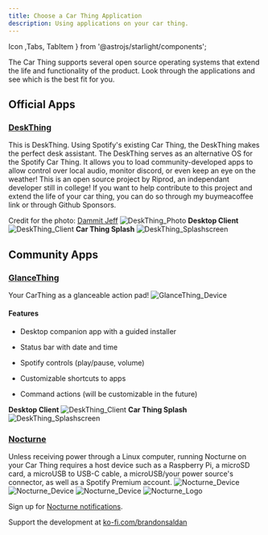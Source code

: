 ```yaml
---
title: Choose a Car Thing Application
description: Using applications on your car thing.
---
```


Icon ,Tabs, TabItem } from '@astrojs/starlight/components';


The Car Thing supports several open source operating systems that extend the life and functionality of the product. Look through the applications and see which is the best fit for you.
## Official Apps
### [DeskThing](https://deskthing.app/)
This is DeskThing. Using Spotify's existing Car Thing, the DeskThing makes the perfect desk assistant. The DeskThing serves as an alternative OS for the Spotify Car Thing. It allows you to load community-developed apps to allow control over local audio, monitor discord, or even keep an eye on the weather! This is an open source project by Riprod, an independant developer still in college! If you want to help contribute to this project and extend the life of your car thing, you can do so through my buymeacoffee link or through Github Sponsors. 

Credit for the photo: [Dammit Jeff](https://www.youtube.com/@DammitJeff)
![DeskThing_Photo](/src/assets/docs/DeskThing_Photo.jpg)
**Desktop Client**
![DeskThing_Client](/src/assets/docs/DeskThing_Client.png)
**Car Thing Splash**
![DeskThing_Splashscreen](/src/assets/docs/DeskThing_Splashscreen.png)

## Community Apps
### [GlanceThing](https://github.com/BluDood/GlanceThing/tree/main)
Your CarThing as a glanceable action pad!
![GlanceThing_Device](/src/assets/docs/glancething_device.png)
#### Features
- Desktop companion app with a guided installer

- Status bar with date and time

- Spotify controls (play/pause, volume)

- Customizable shortcuts to apps

- Command actions (will be customizable in the future)

**Desktop Client**
![DeskThing_Client](/src/assets/docs/GlanceThing_Client.png)
**Car Thing Splash**
![DeskThing_Splashscreen](/src/assets/docs/GlanceThing_Splashscreen.png)

### [Nocturne](https://github.com/usenocturne/nocturne-ui)

Unless receiving power through a Linux computer, running Nocturne on your Car Thing requires a host device such as a Raspberry Pi, a microSD card, a microUSB to USB-C cable, a microUSB/your power source's connector, as well as a Spotify Premium account.
![Nocturne_Device](/src/assets/docs/nocturne-device.png)
![Nocturne_Device](/src/assets/docs/nocturne-device-2.png)
![Nocturne_Device](/src/assets/docs/nocturne-device-3.png)
![Nocturne_Logo](/src/assets/docs/nocturne-logo.png)

Sign up for [Nocturne notifications](https://docs.google.com/forms/d/e/1FAIpQLSezTVfXb0Q3ascrpyio_V6e37RhwBQudocbQGL3mirKLYqLZg/closedform).

Support the development at [ko-fi.com/brandonsaldan](https://ko-fi.com/brandonsaldan)


